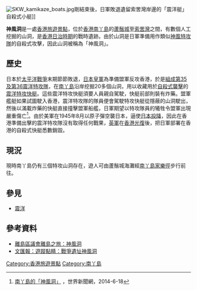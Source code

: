 [[File:SKW_kamikaze_boats.jpg|thumb]]剛結束後，日軍敗退遺留索罟灣岸邊的「震洋艇」自殺式小艇]]

'''神風洞'''是一處[[香港旅遊景點|香港旅遊景點]]，位於[[香港|香港]][[南丫島|南丫島]]的[[蘆鬚城|蘆鬚城]]至[[索罟灣|索罟灣]]之間，有數個人工挖掘的山洞，是[[香港日治時期|香港日治時期]]的戰時遺跡。由於山洞是日軍準備用作類似[[神風特攻隊|神風特攻隊]]的自殺式攻擊，因此山洞被稱為「神風洞」。

== 歷史 ==
日本於[[太平洋戰爭|太平洋戰爭]]末期節節敗退，[[日本皇軍|日本皇軍]]為準備盟軍反攻香港，於是[[震洋#基地|組成第35及第36震洋特攻隊]]，在[[南丫島|南丫島]]沿岸挖掘20多個山洞，用以收藏用於[[自殺式襲擊|自殺式襲擊]]的[[震洋|震洋特攻快艇]]。這些震洋特攻快艇須要人員親自駕駛，快艇前部則裝有炸藥。盟軍艦艇如果試圖駛入香港，震洋特攻隊的隊員便會駕駛特攻快艇從隱蔽的山洞駛出，然後以滿載炸藥的快艇直接撞擊盟軍船艦，日軍期望以特攻隊員的犧牲令盟軍出現嚴重傷亡<ref>[http://www.worldjournal.com/286307/article-%E5%8D%97%E4%B8%AB%E5%B3%B6%E7%9A%84%E3%80%8C%E7%A5%9E%E9%A2%A8%E6%B4%9E%E3%80%8D/ 南丫島的「神風洞」] {{webarchive|url=https://web.archive.org/web/20161220185542/http://www.worldjournal.com/286307/article-%E5%8D%97%E4%B8%AB%E5%B3%B6%E7%9A%84%E3%80%8C%E7%A5%9E%E9%A2%A8%E6%B4%9E%E3%80%8D/ |date=2016-12-20 }}，世界新聞網，2014-6-18</ref>。由於美軍在1945年8月以原子彈空襲日本，逼使[[日本投降|日本投降]]，因此在香港準備出擊的震洋特攻隊沒有取得任何戰果，[[英軍|英軍]]在[[香港光復|香港光復]]後，把日軍部署在香港的自殺式快艇悉數銷毀。

== 現況 ==
現時南丫島仍有三個特攻山洞存在，遊人可由蘆鬚城海灘經[[南丫島家樂徑|南丫島家樂徑]]步行前往。

== 參見 ==
*[[震洋|震洋]]

== 參考資料 ==
{{reflist}}
*[http://www.islandsdc.gov.hk/index.php?action=sight&did=9&sid=67 離島區議會離島之旅：神風洞]{{dead link|date=2018年1月 |bot=InternetArchiveBot |fix-attempted=yes }}
*[http://paper.wenweipo.com/2005/04/05/OT0504050025.htm 文匯報：遊蹤點睛：戰爭遺址神風洞] {{Wayback|url=http://paper.wenweipo.com/2005/04/05/OT0504050025.htm |date=20190903080847 }}

{{hk-geo-stub}}
{{Coord|22.204266|114.127544|display=title|type:landmark}}

[[Category:香港旅遊景點|Category:香港旅遊景點]]
[[Category:南丫島|Category:南丫島]]